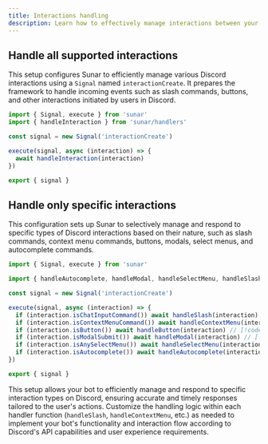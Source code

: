```yaml
---
title: Interactions handling
description: Learn how to effectively manage interactions between your bot and users using Sunar. From responding to slash commands, context menu clicks, button presses, to select menu choices, Sunar offers robust mechanisms to handle diverse interactions within Discord.
---
```


## Handle all supported interactions

This setup configures Sunar to efficiently manage various Discord interactions using a `Signal` named `interactionCreate`. It prepares the framework to handle incoming events such as slash commands, buttons, and other interactions initiated by users in Discord.

```js title="src/signals/interaction-create.js"
import { Signal, execute } from 'sunar'
import { handleInteraction } from 'sunar/handlers'

const signal = new Signal('interactionCreate')

execute(signal, async (interaction) => {
  await handleInteraction(interaction)
})

export { signal }
```

## Handle only specific interactions

This configuration sets up Sunar to selectively manage and respond to specific types of Discord interactions based on their nature, such as slash commands, context menu commands, buttons, modals, select menus, and autocomplete commands.

```js title="src/signals/interaction-create.js"
import { Signal, execute } from 'sunar'

import { handleAutocomplete, handleModal, handleSelectMenu, handleSlash, handleButton, handleContextMenu } from 'sunar/handlers'

const signal = new Signal('interactionCreate')

execute(signal, async (interaction) => {
  if (interaction.isChatInputCommand()) await handleSlash(interaction) // [!code highlight]
  if (interaction.isContextMenuCommand()) await handleContextMenu(interaction) // [!code highlight]
  if (interaction.isButton()) await handleButton(interaction) // [!code highlight]
  if (interaction.isModalSubmit()) await handleModal(interaction) // [!code highlight]
  if (interaction.isAnySelectMenu()) await handleSelectMenu(interaction) // [!code highlight]
  if (interaction.isAutocomplete()) await handleAutocomplete(interaction) // [!code highlight]
})

export { signal }
```

This setup allows your bot to efficiently manage and respond to specific interaction types on Discord, ensuring accurate and timely responses tailored to the user's actions. Customize the handling logic within each handler function (`handleSlash`, `handleContextMenu`, etc.) as needed to implement your bot's functionality and interaction flow according to Discord's API capabilities and user experience requirements.
